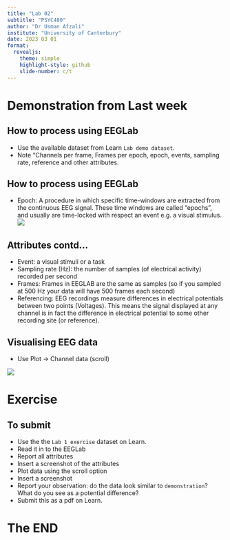 ```yaml
---
title: "Lab 02"
subtitle: "PSYC480"
author: "Dr Usman Afzali"
institute: "University of Canterbury"
date: 2023 03 01
format: 
  revealjs:
    theme: simple
    highlight-style: github
    slide-number: c/t
---
```


# Demonstration from Last week {background-color=orange}

## How to process using EEGLab {background-color=#346bc8}

-   Use the available dataset from Learn `Lab demo dataset`.
-   Note "Channels per frame, Frames per epoch, epoch, events, sampling rate, reference and other attributes.

## How to process using EEGLab {background-color=#346bc8}

-   Epoch: A procedure in which specific time-windows are extracted from the continuous EEG signal. These time windows are called “epochs”, and usually are time-locked with respect an event e.g. a visual stimulus.
![](/figs/Figure 6.png)

## Attributes contd... {background-color=#346bc8}
-   Event: a visual stimuli or a task
-   Sampling rate (Hz): the number of samples (of electrical activity) recorded per second
-   Frames: Frames in EEGLAB are the same as samples (so if you sampled at 500 Hz your data will have 500 frames each second)
-   Referencing: EEG recordings measure differences in electrical potentials between two points (Voltages). This means the signal displayed at any channel is in fact the difference in electrical potential to some other recording site (or reference). 

## Visualising EEG data {background-color=#346bc8}

-   Use Plot -> Channel data (scroll)

![](/figs/eeg1.png)

# Exercise {background-color=orange}

## To submit {background-color=#346bc8}

-   Use the the `Lab 1 exercise` dataset on Learn.
-   Read it in to the EEGLab
-   Report all attributes
-   Insert a screenshot of the attributes
-   Plot data using the scroll option
-   Insert a screenshot
-   Report your observation: do the data look similar to `demonstration`? What do you see as a potential difference?
-   Submit this as a pdf on Learn.

# The END {background-color=orange}

